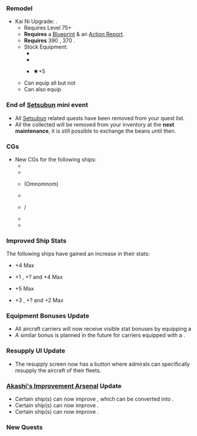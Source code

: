 {{Update|pagename={{{pagename|}}}
|banner_ext = png
|maintenance_start = February 8 2019 11:00:00
|maintenance_end = February 8 2019 20:30:00
}}
=== {{ShipLink|Kazagumo Kai Ni}} Remodel ===
{{SeasonalGallery|slideshow=true|Kazagumo/Kai Ni}}
*Kai Ni Upgrade: {{ShipLink|Kazagumo Kai Ni}}.
**Requires Level 75+
**'''Requires''' a [[Medal|Blueprint]] & an [[Action Report]].
**'''Requires''' 390 {{ammo}}, 370 {{steel}}.
**Stock Equipment:
***{{EquipmentLink|12.7cm Twin Gun Mount Model D Kai 2}}
***{{EquipmentLink|61cm Quadruple (Oxygen) Torpedo Mount}}
***{{EquipmentLink|Type 3 Depth Charge Projector}}★+5
**Can equip all {{EquipmentLink|Special Type 2 Amphibious Tank}} but not {{EquipmentLink|Daihatsu Landing Craft|Daihatsu Landing Craft (Type 89 Medium Tank & Landing Force)|text=Daihatsu and Daihatsu T89}}
**Can also equip {{EquipmentLink|Anti-torpedo Bulge (Medium)}}
===End of [[Setsubun]] mini event===
* All [[Setsubun]] related quests have been removed from your quest list.
* All the collected {{ItemCard|Setsubun Beans|size=30px}} will be removed from your inventory at the '''next maintenance''', it is still possible to exchange the beans until then.

=== CGs ===
{{SeasonalGallery|slideshow=true|Maikaze/Valentine|Sagiri/Valentine|Hayanami/Omnomnom|Furutaka/Valentine|Littorio/Valentine|Italia/Valentine|Richelieu/Valentine|Mizuho/Valentine 2019}}
*New CGs for the following ships:
**{{ShipLink|Maikaze}}
**{{ShipLink|Sagiri}}
**{{ShipLink|Hayanami}} (Omnomnom)
**{{ShipLink|Furutaka}}
**{{ShipLink|Littorio}}/{{ShipLink|Italia}}
**{{ShipLink|Richelieu}}
**{{ShipLink|Mizuho}}
{{clear}}

===Improved Ship Stats===
The following ships have gained an increase in their stats:
* {{ShipLink|Haruna Kai Ni}} +4 Max {{Luck}}
* {{ShipLink|Hiei Kai Ni}} +1 {{Firepower}}, +? {{LOS}} and +4 Max {{Luck}}
* {{ShipLink|Kirishima Kai Ni}} +5 Max {{Luck}}
* {{ShipLink|Kongou Kai Ni}} +3 {{AA}}, +? {{Evasion}} and +2 Max {{Luck}} 

=== Equipment Bonuses Update ===
* All aircraft carriers will now receive visible stat bonuses by equipping a {{EquipmentLink|Type 2 Reconnaissance Aircraft}}
* A similar bonus is planned in the future for carriers equipped with a {{EquipmentLink|Saiun}}.

===Resupply UI Update===
* The resupply screen now has a button where admirals can specifically resupply the aircraft of their fleets.
=== [[Akashi's Improvement Arsenal]] Update ===
*Certain ship(s) can now improve {{EquipmentLink|Re.2001 OR Kai}}, which can be converted into {{EquipmentLink|Re.2001 CB Kai}}.
*Certain ship(s) can now improve {{EquipmentLink|Type 42 Air Radar}}.
*Certain ship(s) can now improve {{EquipmentLink|Type 2 Reconnaissance Aircraft}}.
{{{!}} class="mw-collapsible mw-collapsed wikitable" style="text-align: center; width:100%;"
! colspan="1" {{!}}{{new}}Akashi's Improvement Arsenal: Equipment Tables
{{!}}-
{{!}}{{ImprovementTableKai
|!new
|#
|Re.2001 OR Kai
|Type 42 Air Radar
|Type 2 Reconnaissance Aircraft
|custom_row_new_content = <h3>New Equipment</h3>
}}
{{!}}}
{{clear}}
===New Quests===
{{QuestList|
{{Quest
|ID = SB41
|Use_ID = B1
|Title_JP = バレンタイン限定任務 【１号作戦】
|Title_EN = Limited Valentine Mission "Operation 1"
|Requirements = Sortie a fleet with 1 [[CL|Light Cruiser]], 2 [[DD|Destroyers]], and up to 3 additional ships to Worlds [[1-4]], [[2-1]], [[2-2]], and [[2-3]]. Obtain a S-rank at each boss node.
|Rewards_RSC = 2019 / 214 / 0 / 0
|Rewards_Items = [[File:Food supply ship mamiya.png|30px|link=Fatigue]][[Glossary#Food_supply_ship_Mamiya|"Mamiya"]] x1<br>'''then choice between'''<br>{{EquipmentLink|Type 0 Fighter Model 32|text=true|image=30px}} x2<br>'''or'''<br>{{EquipmentLink|Type 91 Armor Piercing Shell|text=true|image=30px}} x3<br>'''or'''<br>[[File:Furniture fairy.png|30px|link=Furniture]][[Furniture|Furniture Fairy]] x1
|Note = Requires: ??
}}
{{Quest
|ID = SB42
|Use_ID = B1
|Title_JP = バレンタイン限定任務 【２号作戦】
|Title_EN = Limited Valentine Mission "Operation 2"
|Requirements = Sortie a fleet with a [[CL|Light Cruiser]], [[CA|Heavy Cruiser]], or [[CAV|Avaition Cruiser]] as flagship and up to 5 additional ships to Worlds [[2-4]], [[3-1]], [[3-2]], and [[3-3]]. Obtain a S-rank at each boss node.
|Rewards_RSC = 0 / 2019 / 0 / 214
|Rewards_Items = [[File:Valentine chocolate icon.png|30px]] x1<br>'''then choice between'''<br>{{EquipmentLink|New Model Aerial Armament Material|text=true|image=30px}} x1<br>'''or'''<br>{{EquipmentLink|Re.2001 OR Kai|text=true|image=30px}} x1<br>'''or'''<br>[[File:Reinforcement_expansion_064_useitem.png|30px|link=Reinforcement Expansion]][[Reinforcement Expansion]] x1
|Note = Requires: SB41, ??
}}
{{Quest
|ID = B128
|Title_JP =「比叡」の出撃
|Title_EN = Hiei's Sortie
|Requirements = Sortie a fleet with {{ShipLink|Hiei}} as flagship to Worlds [[5-3]] and [[5-4]]. Obtain a S-rank at each boss node.
|Rewards_RSC = 0 / 1113 / 1942 / 0
|Rewards_Items = [[Furniture|Hiei Wallscroll]]<br>'''then choice between'''<br>{{EquipmentLink|Action Report|text=true|image=30px}} x1<br>'''or'''<br>{{EquipmentLink|Type 96 150cm Searchlight|text=true|image=30px}} x1<br>'''or'''<br>[[File:Medal.png|30px|link=Medal]] x1
|Note = Requires: ??
}}
}}
{{Update/Footer|pagename={{{pagename|}}}
|teaser_1 = Teaser-2019-01-22-A.jpg
|teaser_2 = Teaser-2019-01-22-B.jpg
|teaser_3 = Teaser-2019-01-22-C.jpg
|teaser_4 = Teaser-2019-01-25-A.jpg
|teaser_5 = Teaser-2019-01-28-A.jpg
|teaser_6 = Teaser-2019-02-04-A.jpg
|teaser_7 = Teaser-2019-02-06-A.jpg
|teaser_8 = Teaser-2019-02-07-A.jpg
|teaser_9 = Teaser-2019-02-08-A.jpg

}}